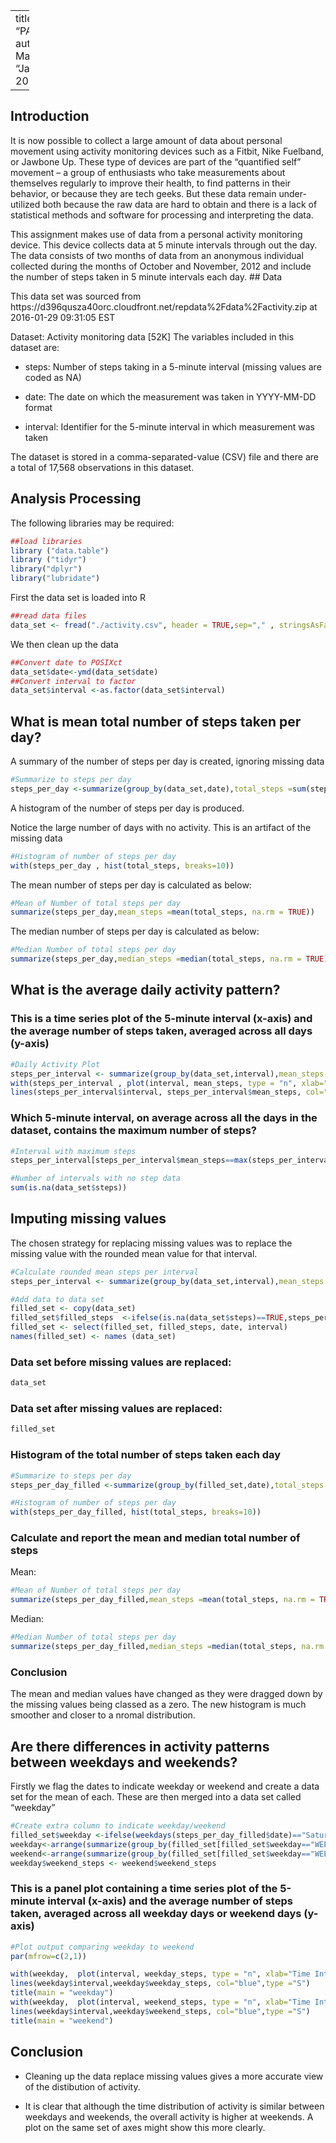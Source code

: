 <!-- rmarkdown v1 -->

---
title: "PA1template.MD"
author: "Rod Maclean"
date: "January 29, 2016"

---
## Introduction
It is now possible to collect a large amount of data about personal movement using activity monitoring devices such as a Fitbit, Nike Fuelband, or Jawbone Up. These type of devices are part of the "quantified self" movement -- a group of enthusiasts who take measurements about themselves regularly to improve their health, to find patterns in their behavior, or because they are tech geeks. But these data remain under-utilized both because the raw data are hard to obtain and there is a lack of statistical methods and software for processing and interpreting the data.

This assignment makes use of data from a personal activity monitoring device. This device collects data at 5 minute intervals through out the day. The data consists of two months of data from an anonymous individual collected during the months of October and November, 2012 and include the number of steps taken in 5 minute intervals each day.
## Data

This data set was sourced from https://d396qusza40orc.cloudfront.net/repdata%2Fdata%2Factivity.zip
 at 2016-01-29 09:31:05 EST

Dataset: Activity monitoring data [52K]
The variables included in this dataset are:

- steps: Number of steps taking in a 5-minute interval (missing values are coded as NA)

- date: The date on which the measurement was taken in YYYY-MM-DD format

- interval: Identifier for the 5-minute interval in which measurement was taken

The dataset is stored in a comma-separated-value (CSV) file and there are a total of 17,568 observations in this dataset.

## Analysis Processing


The following libraries may be required:

```r
##load libraries
library ("data.table")
library ("tidyr")
library("dplyr")
library("lubridate")

```

First the data set is loaded into R

```r
##read data files
data_set <- fread("./activity.csv", header = TRUE,sep="," , stringsAsFactors =FALSE)
```
We then clean up the data 

```r
##Convert date to POSIXct
data_set$date<-ymd(data_set$date)
##Convert interval to factor
data_set$interval <-as.factor(data_set$interval)
```

## What is mean total number of steps taken per day?

A summary of the number of steps per day is created, ignoring missing data
```r
#Summarize to steps per day
steps_per_day <-summarize(group_by(data_set,date),total_steps =sum(steps, na.rm = TRUE))
```

A histogram of the number of steps per day is produced. 

Notice the large number of days with no activity. This is an artifact of the missing data
```r
#Histogram of number of steps per day
with(steps_per_day , hist(total_steps, breaks=10))
```

The mean number of steps per day is calculated as below:
```r
#Mean of Number of total steps per day
summarize(steps_per_day,mean_steps =mean(total_steps, na.rm = TRUE))
```
The median number of steps per day is calculated as below:
```r
#Median Number of total steps per day
summarize(steps_per_day,median_steps =median(total_steps, na.rm = TRUE))
```
## What is the average daily activity pattern?

### This is a time series plot of the 5-minute interval (x-axis) and the average number of steps taken, averaged across all days (y-axis)
```r
#Daily Activity Plot
steps_per_interval <- summarize(group_by(data_set,interval),mean_steps =mean(steps, na.rm = TRUE))
with(steps_per_interval , plot(interval, mean_steps, type = "n", xlab="Time Interval Number", ylab="Average Number of Steps"))
lines(steps_per_interval$interval, steps_per_interval$mean_steps, col="blue",type ="S")
```

### Which 5-minute interval, on average across all the days in the dataset, contains the maximum number of steps?
```r
#Interval with maximum steps
steps_per_interval[steps_per_interval$mean_steps==max(steps_per_interval$mean_steps)]
```

```r
#Number of intervals with no step data
sum(is.na(data_set$steps))
```
## Imputing missing values

 The chosen strategy for replacing missing values was to replace the missing value with the rounded mean value for that interval.  
```r
#Calculate rounded mean steps per interval
steps_per_interval <- summarize(group_by(data_set,interval),mean_steps =round(mean(steps, na.rm = TRUE)))

#Add data to data set
filled_set <- copy(data_set)
filled_set$filled_steps  <-ifelse(is.na(data_set$steps)==TRUE,steps_per_interval[match(data_set$interval,steps_per_interval$interval),]$mean_steps,data_set$steps)
filled_set <- select(filled_set, filled_steps, date, interval)
names(filled_set) <- names (data_set)
```

### Data set before missing values are replaced:
```r
data_set
```

### Data set after missing values are replaced:
```r
filled_set
```

###  Histogram of the total number of steps taken each day 
```r
#Summarize to steps per day
steps_per_day_filled <-summarize(group_by(filled_set,date),total_steps =sum(steps, na.rm = TRUE))
```


```r
#Histogram of number of steps per day
with(steps_per_day_filled, hist(total_steps, breaks=10))
```
### Calculate and report the mean and median total number of steps 

Mean:
```r
#Mean of Number of total steps per day
summarize(steps_per_day_filled,mean_steps =mean(total_steps, na.rm = TRUE))
```

Median:
```r
#Median Number of total steps per day
summarize(steps_per_day_filled,median_steps =median(total_steps, na.rm = TRUE))
```
### Conclusion

The mean and median values have changed as they were dragged down by the missing values being classed as a zero.
The new histogram is much smoother and closer to a nromal distribution.

## Are there differences in activity patterns between weekdays and weekends?

Firstly we flag the dates to indicate weekday or weekend and create a data set for the mean of each. These are then merged into a data set called "weekday"

```r
#Create extra column to indicate weekday/weekend
filled_set$weekday <-ifelse(weekdays(steps_per_day_filled$date)=="Saturday"|weekdays(steps_per_day_filled$date)=="Sunday","WEEKEND","WEEKDAY")
weekday<-arrange(summarize(group_by(filled_set[filled_set$weekday=="WEEKDAY"], interval),weekday_steps =mean(steps, na.rm = TRUE)),interval)
weekend<-arrange(summarize(group_by(filled_set[filled_set$weekday=="WEEKEND"], interval),weekend_steps =mean(steps, na.rm = TRUE)),interval)
weekday$weekend_steps <- weekend$weekend_steps
```

### This is a panel plot containing a time series plot of the 5-minute interval (x-axis) and the average number of steps taken, averaged across all weekday days or weekend days (y-axis)


```r
#Plot output comparing weekday to weekend
par(mfrow=c(2,1))

with(weekday,  plot(interval, weekday_steps, type = "n", xlab="Time Interval Number", ylab="Average Number of Steps"))
lines(weekday$interval,weekday$weekday_steps, col="blue",type ="S")
title(main = "weekday")
with(weekday,  plot(interval, weekend_steps, type = "n", xlab="Time Interval Number", ylab="Average Number of Steps"))
lines(weekday$interval,weekday$weekend_steps, col="blue",type ="S")
title(main = "weekend")
```
## Conclusion

- Cleaning up the data replace missing values gives a more accurate view of the distibution of activity.

- It is clear that although the time distribution of activity is similar between weekdays and weekends, the overall activity is higher at weekends. A plot on the same set of axes might show this more clearly.



